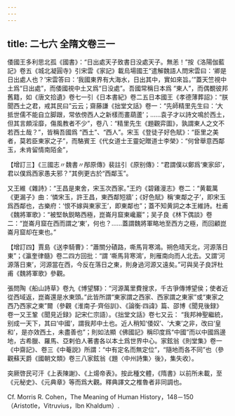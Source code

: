 ```yaml
---
---
---
```

title: 二七六 全隋文卷三一
---




倭國王多利思北孤《國書》：“日出處天子致書日没處天子。無恙！”按《洛陽伽藍記》卷五《城北凝圓寺》引宋雲《家記》載烏場國王“遣解魏語人問宋雲曰：‘卿是日出處人也？’宋雲答曰：‘我國東界有大海水，日出其中，實如來旨。’”蓋天竺視中土爲“日出處”，而倭國視中土又爲“日没處”。吾國常稱日本爲 “東人”，而偶覩彼邦舊籍，如《唐文拾遺》卷七一引《日本書紀》卷二五日本國王《孝德薄葬詔》：“朕聞西土之君，戒其民曰”云云；齋藤謙《拙堂文話》卷一：“先師精里先生曰：‘大抵世儒不能自立脚跟，常依傍西人之新樣而畫葫蘆’；……袁子才以詩文鳴於西土，但其言頗淫靡，傷風教者不少”，卷八：“精里先生《題觀弈圖》，孰謂東人之文不若西土哉？”，皆稱吾國爲 “西土”、“西人”。宋玉《登徒子好色賦》：“臣里之美者，莫若臣東家之子”，而駱賓王《代女道士王靈妃贈道士李榮》：“何曾舉意西鄰玉，未肯留情南陌金”，

【增訂三】《三國志〃魏書〃邴原傳》裴註引《原别傳》：“君謂僕以鄭爲‘東家邱’，君以僕爲西家愚夫邪？”其例更古於“西鄰玉”。

又王維《雜詩》：“王昌是東舍，宋玉次西家。”王灼《碧雞漫志》卷二：“黄載萬《更漏子》曲：‘憐宋玉，許王昌，東西鄰短牆’；《好色賦》稱‘東鄰之子’，即宋玉爲西鄰也，古樂府：‘恨不嫁與東家王’，即東鄰也”；蓋不知黄詞之本王維詩。杜甫《魏將軍歌》：“被堅執鋭略西極，崑崙月窟東巉巖”；吴子良《林下偶談》卷二：“崑崙月窟在西而謂之‘東’，何也？……蓋謂魏將軍略地至西方之極，而回顧崑崙月窟却在東也。”

【增訂四】賈島《送李騎曹》：“蕭關分磧路，嘶馬背寒鴻。朔色晴天北，河源落日東”；《瀛奎律髓》卷二四方回批：“謂 ‘嘶馬背寒鴻’，則雁南向而人北去。又謂‘河源落日東’，河源當在西，今反在落日之東，則身過河源又遠矣。”可與吴子良評杜甫《魏將軍歌》參觀。

張問陶《船山詩草》卷九《博望驛》：“河源萬里費搜求，千古爭傳博望侯；使者近從西域返，崑崙還是水東頭。”此皆所謂“東家謂之西家、西家謂之東家”或“東家之西乃西家之東”爾（參觀《淮南子·齊俗訓》、《論衡·四諱》篇、邵博《聞見後録》卷一又王鞏《聞見近録》記宋仁宗語）。《拙堂文話》卷七又云： “我邦神聖繼統，别成一天下，其曰‘中國’，謂我邦中土也。近人稍知‘倭奴’、‘大東’之非，改曰‘皇和’，是亦效西土，未盡善也”；則如法顯《佛國記》稱印度爲“中國”而以中國爲邊地，古希臘、羅馬、亞剌伯人著書各以本土爲世界中心。家鉉翁《則堂集》卷一《中齋記》、卷三《中菴説》所謂：“中有定名而無定位”，“隨地而各不同”也（參觀蘇天爵《國朝文類》卷三八家鉉翁《題〈中州詩集〉後》，集失收）。

突厥啓民可汗《上表陳謝》、《上煬帝表》。按此種文體，《隋書》以前所未載，至《元秘史》、《元典章》等而爲大觀。釋典譯文之椎魯者非同調也。

Cf. Morris R. Cohen，The Meaning of Human History，148－150（Aristotle，Vitruvius，Ibn Khaldum）.